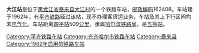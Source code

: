 {{noteTA
|1=zh-cn:始发车次; zh-hk:列車班次;
|2=zh-cn:车次; zh-hk:班次;
}}
{{Infobox China railway station
|车站名称 = 大江站
|车站名称拼音 = Dajiang
|车站地址 = [[黑龙江省|黑龙江省]][[齐齐哈尔市|齐齐哈尔市]][[泰来县|泰来县]]
|坐标 = {{coord|46.820911|123.717195|display=inline,title}}
|归属 = [[哈尔滨铁路局|哈尔滨铁路局]]
|线路 = [[平齐铁路|平齐铁路]]
|车站等级 = [[五等站_(中铁)|五等站]]
|使用状态 = 已撤销
}}
'''大江站'''是位于[[黑龙江省|黑龙江省]][[泰来县|泰来县]][[大江村|大江村]]的一个铁路车站，[[邮政编码|邮政编码]]162408。车站建于1962年，有[[平齐铁路|平齐铁路]]经过该站，现不办理客货运业务，车站及其上下行区间均未[[电气化|电气化]]。车站距离[[四平站|四平站]]509[[公里|公里]]，隶属[[哈尔滨铁路局|哈尔滨铁路局]]，是[[五等站_(中铁)|五等站]]。

{{start rail box}}
{{s-inop|[[江桥站|江桥站]]}}
{{s-line|[[平齐铁路|平齐铁路]]<br />← 6km 大江站 7km →}}
{{s-inop|[[大兴站_(黑龙江省)|大兴站]]}}
{{end box}}
{{平齐铁路}}
{{铁路车站小作品}}
{{黑龙江小作品}}

[[Category:平齐铁路车站|Category:平齐铁路车站]]
[[Category:齐齐哈尔市铁路车站|Category:齐齐哈尔市铁路车站]]
[[Category:泰来县|Category:泰来县]]
[[Category:1962年启用的铁路车站|Category:1962年启用的铁路车站]]